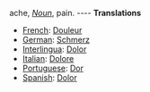 ache,  ''[[Noun]]'', pain.
---- 
'''Translations''' 
* [[French]]: [[Douleur]] 
* [[German]]: [[Schmerz]] 
* [[Interlingua]]: [[Dolor]] 
* [[Italian]]: [[Dolore]] 
* [[Portuguese]]: [[Dor]] 
* [[Spanish]]: [[Dolor]]